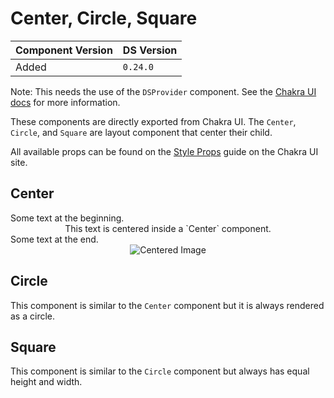 

<Meta title="Components/Chakra Exports/Layout/Center, Circle, Square" />

# Center, Circle, Square

| Component Version | DS Version |
| ----------------- | ---------- |
| Added             | `0.24.0`   |

Note: This needs the use of the `DSProvider` component. See the
[Chakra UI docs](../?path=/docs/chakra-ui--docs#dsprovider) for more information.

These components are directly exported from Chakra UI. The `Center`, `Circle`,
and `Square` are layout component that center their child.

All available props can be found on the [Style Props](https://chakra-ui.com/docs/features/style-props)
guide on the Chakra UI site.

## Center

<Canvas>
  <Box>
    Some text at the beginning.
    <Center p="s" bg="brand.primary" color="ui.white">
      This text is centered inside a `Center` component.
    </Center>
    Some text at the end.
  </Box>
</Canvas>

<Canvas>
  <Center border="1px solid" borderColor="ui.gray.medium">
    <Image
      alt="Centered Image"
      size="medium"
      src="https://placeimg.com/300/400/arch"
    />
  </Center>
</Canvas>

## Circle

This component is similar to the `Center` component but it is always rendered as
a circle.

<Canvas>
  <HStack spacing="s">
    <Circle size="50px" bg="brand.secondary">
      <Icon name="download" color="ui.white" size="large" />
    </Circle>
    <Circle size="50px" bg="ui.link.primary">
      <Icon name="check" color="ui.white" size="large" />
    </Circle>
  </HStack>
</Canvas>

## Square

This component is similar to the `Circle` component but always has equal height
and width.

<Canvas>
  <HStack spacing="s">
    <Square size="50px" bg="brand.secondary">
      <Icon name="download" color="ui.white" size="large" />
    </Square>
    <Square size="50px" bg="ui.link.primary">
      <Icon name="check" color="ui.white" size="large" />
    </Square>
  </HStack>
</Canvas>
